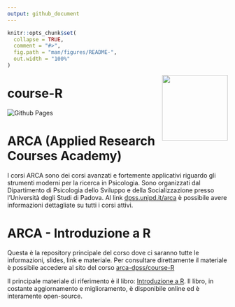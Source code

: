 ```yaml
---
output: github_document
---
```


<!-- README.md is generated from README.Rmd. Please edit that file -->

```r
knitr::opts_chunk$set(
  collapse = TRUE,
  comment = "#>",
  fig.path = "man/figures/README-",
  out.width = "100%"
)
```

<img align="right" width="150" height="150" src="files/arca_logo.svg">

# course-R

<!-- badges: start -->
![Github
Pages](https://github.com/arca-dpss/course-R/actions/workflows/pages/pages-build-deployment/badge.svg?branch=main)
<!-- badges: end -->

# ARCA (Applied Research Courses Academy)

I corsi ARCA sono dei corsi avanzati e fortemente applicativi riguardo gli strumenti moderni per la ricerca in Psicologia. Sono organizzati dal Dipartimento di Psicologia dello Sviluppo e della Socializzazione presso l'Università degli Studi di Padova. Al link [dpss.unipd.it/arca](https://www.dpss.unipd.it/arca) è possibile avere informazioni dettagliate su tutti i corsi attivi.

# ARCA - Introduzione a R

Questa è la repository principale del corso dove ci saranno tutte le informazioni, slides, link e materiale. Per consultare direttamente il materiale è possibile accedere al sito del corso [arca-dpss/course-R](https://arca-dpss.github.io/course-R/)

Il principale materiale di riferimento è il libro: [Introduzione a R](https://psicostat.github.io/Introduction2R/). Il libro, in costante aggiornamento e miglioramento, è disponibile online ed è interamente open-source.